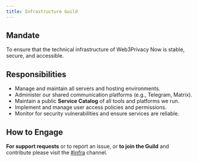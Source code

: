 ```yaml
---
title: Infrastructure Guild
---
```


## Mandate
To ensure that the technical infrastructure of Web3Privacy Now is stable, secure, and accessible.

## Responsibilities
* Manage and maintain all servers and hosting environments.
* Administer our shared communication platforms (e.g., Telegram, Matrix).
* Maintain a public **Service Catalog** of all tools and platforms we run.
* Implement and manage user access policies and permissions.
* Monitor for security vulnerabilities and ensure services are reliable.

## How to Engage
**For support requests** or to report an issue, or **to join the Guild** and contribute please visit the [#infra](https://commons.w3pn.org/#narrow/channel/23-infra) channel.